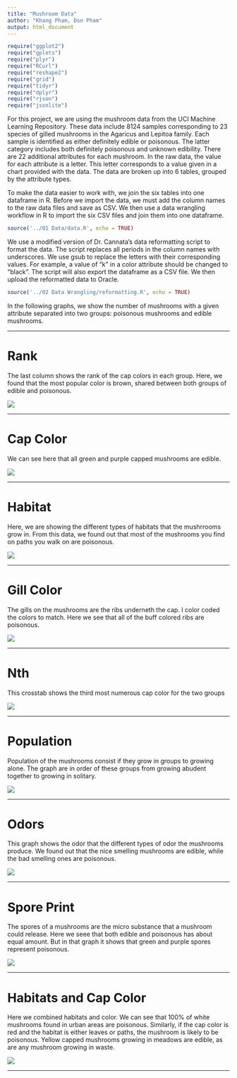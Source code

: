 ```yaml
---
title: "Mushroom Data"
author: "Khang Pham, Don Pham"
output: html_document
---
```


```r
require("ggplot2")
require("gplots")
require("plyr")
require("RCurl")
require("reshape2")
require("grid")
require("tidyr")
require("dplyr")
require("rjson")
require("jsonlite")
```

For this project, we are using the mushroom data from the UCI Machine Learning Repository. These data include 8124 samples corresponding to 23 species of gilled mushrooms in the Agaricus and Lepitoa family. Each sample is identified as either definitely edible or poisonous. The latter category includes both definitely poisonous and unknown edibility. There are 22 additional attributes for each mushroom. In the raw data, the value for each attribute is a letter. This letter corresponds to a value given in a chart provided with the data. The data are broken up into 6 tables, grouped by the attribute types. 

To make the data easier to work with, we join the six tables into one dataframe in R. Before we import the data, we must add the column names to the raw data files and save as CSV. We then use a data wrangling workflow in R to import the six CSV files and join them into one dataframe.
```r
source('../01 Data/data.R', echo = TRUE)
```

We use a modified version of Dr. Cannata's data reformatting script to format the data. The script replaces all periods in the column names with underscores. We use gsub to replace the letters with their corresponding values. For example, a value of "k" in a color attribute should be changed to "black". The script will also export the dataframe as a CSV file. We then upload the reformatted data to Oracle.
```r
source('../02 Data Wrangling/reformatting.R', echo = TRUE)
```

In the following graphs, we show the number of mushrooms with a given attribute separated into two groups: poisonous mushrooms and edible mushrooms.

*****

# Rank
The last column shows the rank of the cap colors in each group. Here, we found that the most popular color is brown, shared between both groups of edible and poisonous. 

<img src="../00 Doc/rank.png" />

****

# Cap Color
We can see here that all green and purple capped mushrooms are edible. 

<img src="../00 Doc/Cap Color.png" />

*****

# Habitat
Here, we are showing the different types of habitats that the mushrrooms grow in. From this data, we found out that most of the mushrooms you find on paths you walk on are poisonous. 

<img src="../00 Doc/Habitat.png" />

*****

# Gill Color
The gills on the mushrooms are the ribs underneth the cap. I color coded the colors to match. Here we see that all of the buff colored ribs are poisonous. 

<img src="../00 Doc/Gill Color.png" />

*****

# Nth
This crosstab shows the third most numerous cap color for the two groups

<img src="../00 Doc/nth.png" />

*****

# Population
Population of the mushrooms consist if they grow in groups to growing alone. The graph are in order of these groups from growing abudent together to growing in solitary.

<img src="../00 Doc/Population.png" />

*****

# Odors
This graph shows the odor that the different types of odor the mushrooms produce. We found out that the nice smelling mushrooms are edible, while the bad smelling ones are poisonous.

<img src="../00 Doc/Odors.png" />

*****

# Spore Print
The spores of a mushrooms are the micro substance that a mushroom could release. Here we seee that both edible and poisonous has about equal amount. But in that graph it shows that green and purple spores represent poisonous. 

<img src="../00 Doc/Spore Print.png" />

*****

# Habitats and Cap Color
Here we combined habitats and color. We can see that 100% of white mushrooms found in urban areas are poisonous. Similarly, if the cap color is red and the habitat is either leaves or paths, the mushroom is likely to be poisonous. Yellow capped mushrooms growing in meadows are edible, as are any mushroom growing in waste. 

<img src="../00 Doc/All.png" />

*****